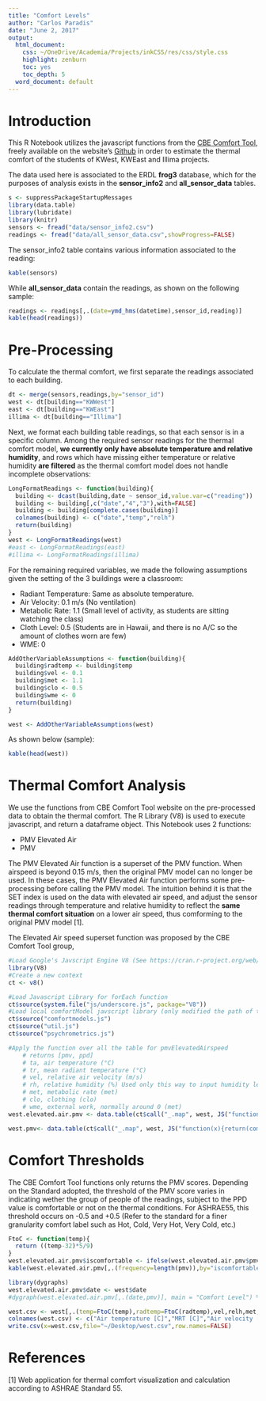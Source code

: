 ```yaml
---
title: "Comfort Levels"
author: "Carlos Paradis"
date: "June 2, 2017"
output:
  html_document:
    css: ~/OneDrive/Academia/Projects/inkCSS/res/css/style.css
    highlight: zenburn
    toc: yes
    toc_depth: 5
  word_document: default
---
```


# Introduction

This R Notebook utilizes the javascript functions from the [CBE Comfort Tool](http://comfort.cbe.berkeley.edu/), freely available on the website's [Github](https://github.com/CenterForTheBuiltEnvironment/comfort_tool/tree/master/static/js) in order to estimate the thermal comfort of the students of KWest, KWEast and Illima projects.



The data used here is associated to the ERDL **frog3** database, which for the purposes of analysis exists in the **sensor_info2** and **all_sensor_data** tables.

```r
s <- suppressPackageStartupMessages
library(data.table)
library(lubridate)
library(knitr)
sensors <- fread("data/sensor_info2.csv")
readings <- fread("data/all_sensor_data.csv",showProgress=FALSE)

```

The sensor_info2 table contains various information associated to the reading:

```r
kable(sensors)
```

While **all_sensor_data** contain the readings, as shown on the following sample:

```r
readings <- readings[,.(date=ymd_hms(datetime),sensor_id,reading)]
kable(head(readings))
```

# Pre-Processing

To calculate the thermal comfort, we first separate the readings associated to each building.

```r
dt <- merge(sensors,readings,by="sensor_id")
west <- dt[building=="KWWest"]
east <- dt[building=="KWEast"]
illima <- dt[building=="Illima"]
```

Next, we format each building table readings, so that each sensor is in a specific column. Among the required sensor readings for the thermal comfort model, **we currently only have absolute temperature and relative humidity**, and rows which have missing either temperature or relative humidity **are filtered** as the thermal comfort model does not handle incomplete observations:

```r
LongFormatReadings <- function(building){
  building <- dcast(building,date ~ sensor_id,value.var=c("reading"))
  building <- building[,c("date","4","3"),with=FALSE]
  building <- building[complete.cases(building)]
  colnames(building) <- c("date","temp","relh")
  return(building)
}
west <- LongFormatReadings(west)
#east <- LongFormatReadings(east)
#illima <- LongFormatReadings(illima)
```

For the remaining required variables, we made the following assumptions given the setting of the 3 buildings were a classroom:

 * Radiant Temperature: Same as absolute temperature.
 * Air Velocity: 0.1 m/s (No ventilation)
 * Metabolic Rate: 1.1 (Small level of activity, as students are sitting watching the class)
 * Cloth Level: 0.5 (Students are in Hawaii, and there is no A/C so the amount of clothes worn are few)
 * WME: 0

```r

AddOtherVariableAssumptions <- function(building){
  building$radtemp <- building$temp
  building$vel <- 0.1
  building$met <- 1.1
  building$clo <- 0.5
  building$wme <- 0
  return(building)
}

west <- AddOtherVariableAssumptions(west)

```

As shown below (sample):

```r
kable(head(west))
```


# Thermal Comfort Analysis

We use the functions from CBE Comfort Tool website on the pre-processed data to obtain the thermal comfort. The R Library (V8) is used to execute javascript, and return a dataframe object. This Notebook uses 2 functions:

 * PMV Elevated Air
 * PMV

The PMV Elevated Air function is a superset of the PMV function. When airspeed is beyond 0.15 m/s, then the original PMV model can no longer be used. In these cases, the PMV Elevated Air function performs some pre-processing before calling the PMV model. The intuition behind it is that the SET index is used on the data with elevated air speed, and adjust the sensor readings through temperature and relative humidity to reflect the **same thermal comfort situation** on a lower air speed, thus comforming to the original PMV model [1].

The Elevated Air speed superset function was proposed by the CBE Comfort Tool group,

```r
#Load Google's Javscript Engine V8 (See https://cran.r-project.org/web/packages/V8/vignettes/v8_intro.html)
library(V8)
#Create a new context
ct <- v8()

#Load Javascript Library for forEach function
ct$source(system.file("js/underscore.js", package="V8"))
#Load local comfortModel javscript library (only modified the path of the libraries)
ct$source("comfortmodels.js")
ct$source("util.js")
ct$source("psychrometrics.js")

#Apply the function over all the table for pmvElevatedAirspeed
    # returns [pmv, ppd]
    # ta, air temperature (°C)
    # tr, mean radiant temperature (°C)
    # vel, relative air velocity (m/s)
    # rh, relative humidity (%) Used only this way to input humidity level
    # met, metabolic rate (met)
    # clo, clothing (clo)
    # wme, external work, normally around 0 (met)
west.elevated.air.pmv <- data.table(ct$call("_.map", west, JS("function(x){return(comf.pmvElevatedAirspeed(util.FtoC(x.temp),util.FtoC(x.radtemp),x.vel,x.relh,x.clo,x.met,x.wme))}")))

west.pmv<- data.table(ct$call("_.map", west, JS("function(x){return(comf.pmv(util.FtoC(x.temp),util.FtoC(x.radtemp),x.vel,x.relh,x.clo,x.met,x.wme))}")))
```

# Comfort Thresholds

The CBE Comfort Tool functions only returns the PMV scores. Depending on the Standard adopted, the threshold of the PMV score varies in indicating wether the group of people of the readings, subject to the PPD value is comfortable or not on the thermal conditions. For ASHRAE55, this threshold occurs on -0.5 and +0.5 (Refer to the standard for a finer granularity comfort label such as Hot, Cold, Very Hot, Very Cold, etc.)

```r
FtoC <- function(temp){
  return ((temp-32)*5/9)
}
west.elevated.air.pmv$iscomfortable <- ifelse(west.elevated.air.pmv$pmv > -0.5 & west.elevated.air.pmv$pmv < 0.5,"comfortable","uncomfortable")
kable(west.elevated.air.pmv[,.(frequency=length(pmv)),by="iscomfortable"])
```

```r
library(dygraphs)
west.elevated.air.pmv$date <- west$date
#dygraph(west.elevated.air.pmv[,.(date,pmv)], main = "Comfort Level") %>% dyRangeSelector()
```

```r
west.csv <- west[,.(temp=FtoC(temp),radtemp=FtoC(radtemp),vel,relh,met,clo)]
colnames(west.csv) <- c("Air temperature [C]","MRT [C]","Air velocity [m/s]","Relative humidity [%]","Metabolic rate [met]","Clothing level [clo]")
write.csv(x=west.csv,file="~/Desktop/west.csv",row.names=FALSE)
```


# References

[1] Web application for thermal comfort visualization and calculation according to ASHRAE Standard 55.
